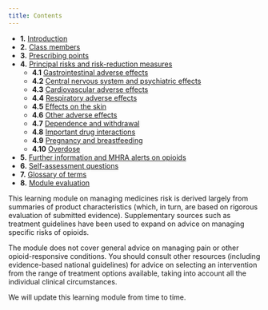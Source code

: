 ```yaml
---
title: Contents
---
```



- **1.** [Introduction](/opioids/CON143740_2)
- **2.** [Class members](/opioids/CON143740_3)
- **3.** [Prescribing points](/opioids/CON143740_4)
- **4.** [Principal risks and risk-reduction measures](/opioids/CON143740_5)
	- **4.1** [Gastrointestinal adverse effects](/opioids/CON143740_6)
	- **4.2** [Central nervous system and psychiatric effects](/opioids/CON143740_7)
	- **4.3** [Cardiovascular adverse effects](/opioids/CON143740_8)
	- **4.4** [Respiratory adverse effects](/opioids/CON143740_9)
	- **4.5** [Effects on the skin](/opioids/CON143740_10)
	- **4.6** [Other adverse effects](/opioids/CON143740_11)
	- **4.7** [Dependence and withdrawal](/opioids/CON143740_12)
	- **4.8** [Important drug interactions](/opioids/CON143740_13)
	- **4.9** [Pregnancy and breastfeeding](/opioids/CON143740_14)
	- **4.10** [Overdose](/opioids/CON143740_15)
- **5.** [Further information and MHRA alerts on opioids](/opioids/CON143740_16)
- **6.** [Self-assessment questions](/opioids/CON143740_17)
- **7.** [Glossary of terms](/opioids/CON143740_18)
- **8.** [Module evaluation](/opioids/CON143740_19)
  
This learning module on managing medicines risk is derived largely from summaries of product characteristics (which, in turn, are based on rigorous evaluation of submitted evidence). Supplementary sources such as treatment guidelines have been used to expand on advice on managing specific risks of opioids.

The module does not cover general advice on managing pain or other opioid-responsive conditions. You should consult other resources (including evidence-based national guidelines) for advice on selecting an intervention from the range of treatment options available, taking into account all the individual clinical circumstances.

We will update this learning module from time to time.

